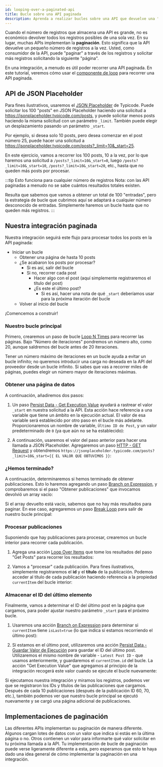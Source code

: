 ```yaml
---
id: looping-over-a-paginated-api
title: Bucle sobre una API paginada
description: Aprenda a realizar bucles sobre una API que devuelve una "página" de resultados cada vez.
---
```



Cuando el número de registros que almacena una API es grande, no es económico devolver todos los registros posibles de una sola vez.
En su lugar, muchas APIs implementan la **paginación**.
Esto significa que la API devuelve un pequeño número de registros a la vez.
Usted, como consumidor de la API, puede "paginar" a través de los registros y solicitar más registros solicitando la siguiente "página".

En una integración, a menudo es útil poder recorrer una API paginada.
En este tutorial, veremos cómo usar el [componente de loop](components/loop.mdx) para recorrer una API paginada.

## API de JSON Placeholder

Para fines ilustrativos, usaremos el [JSON Placeholder](https://jsonplaceholder.typicode.com/) de Typicode.
Puede solicitar los 100 "posts" en JSON Placeholder haciendo una solicitud a https://jsonplaceholder.typicode.com/posts, y puede solicitar menos posts haciendo la misma solicitud con un parámetro `_limit`.
También puede elegir un desplazamiento pasando un parámetro `_start`.

Por ejemplo, si desea solo 10 posts, pero desea comenzar en el post número 25, puede hacer una solicitud a https://jsonplaceholder.typicode.com/posts?_limit=10&_start=25.

En este ejercicio, vamos a recorrer los 100 posts, 10 a la vez, por lo que haremos una solicitud a `/posts?_limit=10&_start=0`, luego `/posts?_limit=10&_start=10`, `/posts?_limit=10&_start=20`, etc., hasta que no queden más posts por procesar.

:::tip Esto funciona para cualquier número de registros
Nota: con las API paginadas a menudo no se sabe cuántos resultados totales existen.

Resulta que sabemos que vamos a obtener un total de 100 "entradas", pero la estrategia de bucle que cubrimos aquí se adaptará a cualquier número desconocido de entradas.
Simplemente haremos un bucle hasta que no queden más registros.
:::

## Nuestra integración paginada

Nuestra integración seguirá este flujo para procesar todos los posts en la API paginada:

- Iniciar un bucle
  - Obtener una página de hasta 10 posts
  - ¿Se acabaron los posts por procesar?
    - Si es así, salir del bucle
    - Si no, recorrer cada post
      - Hacer algo con el post (aquí simplemente registraremos el título del post)
      - ¿Es este el último post?
        - Si es así, hacer una nota de qué `_start` deberíamos usar para la próxima iteración del bucle
  - Volver al inicio del bucle

¡Comencemos a construir!

### Nuestro bucle principal

Primero, crearemos un paso de bucle [Loop N Times](components/loop.mdx#loop-n-times) para recorrer las páginas.
Bajo "Número de iteraciones" pondremos un número alto, como 20, aunque saldremos del bucle antes de 20 iteraciones.

Tener un número máximo de iteraciones en un bucle ayuda a evitar un bucle infinito; no queremos introducir una carga no deseada en la API del proveedor desde un bucle infinito.
Si sabes que vas a recorrer miles de páginas, puedes elegir un número mayor de iteraciones máximas.

### Obtener una página de datos

A continuación, añadiremos dos pasos:

1. Un paso [Persist Data - Get Execution Value](components/persist-data.mdx#execution---get-value) ayudará a rastrear el valor `_start` en nuestra solicitud a la API.
   Esta acción hace referencia a una variable que tiene un ámbito en la ejecución actual.
   El valor de esa variable será establecido por otro paso en el bucle más adelante.
   Proporcionaremos un nombre de variable, `Último ID de Post`, y un valor predeterminado de `0` (ya que aún no se ha establecido):

   <Screenshot
     filename="quickstarts/looping-over-a-paginated-api/get-execution-value.png"
     alt="Persist Data - Obtener valor de ejecución en el diseñador de integración"
   />

2. A continuación, usaremos el valor del paso anterior para hacer una llamada a JSON Placeholder.
   Agregaremos un paso [HTTP - GET Request](components/http.mdx#get-request) y obtendremos `https://jsonplaceholder.typicode.com/posts?_limit=10&_start={{ EL VALOR QUE OBTUVIMOS }}`:

   <Screenshot
     filename="quickstarts/looping-over-a-paginated-api/get-posts.png"
     alt="Solicitud HTTP Get en el diseñador de integración"
   />

### ¿Hemos terminado?

A continuación, determinaremos si hemos terminado de obtener publicaciones.
Esto lo haremos agregando un paso [Branch on Expression](components/branch.mdx#branch-on-expression), y comprobaremos si el paso "Obtener publicaciones" que invocamos devolvió un array vacío:

<Screenshot
  filename="quickstarts/looping-over-a-paginated-api/branch-on-empty.png"
  alt="Rama en la expresión para comprobar vacío en el diseñador de integración"
/>

Si el array devuelto está vacío, sabemos que no hay más resultados para paginar.
En ese caso, agregaremos un paso [Break Loop](components/loop.mdx#break-loop) para salir de nuestro bucle principal:

<Screenshot
  filename="quickstarts/looping-over-a-paginated-api/break-loop.png"
  maxWidth="350px"
  alt="Romper bucle en el diseñador de integración"
/>

### Procesar publicaciones

Suponiendo que hay publicaciones para procesar, crearemos un bucle interior para recorrer cada publicación.

1. Agrega una acción [Loop Over Items](components/loop.mdx#loop-over-items) que tome los resultados del paso "Get Posts" para recorrer los resultados:

   <Screenshot
     filename="quickstarts/looping-over-a-paginated-api/loop-over-posts.png"
     alt="Bucle sobre elementos en el diseñador de integración"
   />

2. Vamos a "procesar" cada publicación.
   Para fines ilustrativos, simplemente registraremos el **id** y el **título** de la publicación.
   Podemos acceder al título de cada publicación haciendo referencia a la propiedad `currentItem` del bucle interior:

   <Screenshot
     filename="quickstarts/looping-over-a-paginated-api/log-out-post.png"
     alt="Mensaje de escritura en el diseñador de integración"
   />

### Almacenar el ID del último elemento

Finalmente, vamos a determinar el ID del último post en la página que cargamos, para poder ajustar nuestro parámetro `_start` para el próximo bucle.

1. Usaremos una acción [Branch on Expression](components/branch.mdx#branch-on-expression) para determinar si `currentItem` tiene `isLast=true` (lo que indica si estamos recorriendo el último post):

   <Screenshot
     filename="quickstarts/looping-over-a-paginated-api/is-last-post.png"
     maxWidth="400px"
     alt="Rama en Expresión para comprobar el último mensaje en el diseñador de integración"
   />

2. Si estamos en el último post, utilizaremos una acción [Persist Data - Guardar Valor de Ejecución](components/persist-data.mdx#execution---save-value) para guardar el ID del último post.
   Utilizaremos el mismo nombre de variable - `Latest Post ID` - que usamos anteriormente, y guardaremos el `currentItem.id` del bucle.
   La acción "Get Execution Value" que agregamos al principio de la integración recogerá este valor cuando se ejecute el bucle nuevamente:

   <Screenshot
     filename="quickstarts/looping-over-a-paginated-api/save-execution-value.png"
     alt="Perist Data - Guardar valor de ejecución en el diseñador de integración"
   />

Si ejecutamos nuestra integración y miramos los registros, podemos ver que se registraron los IDs y títulos de las publicaciones que cargamos.
Después de cada 10 publicaciones (después de la publicación ID 60, 70, etc.), también podemos ver que nuestro bucle principal se ejecutó nuevamente y se cargó una página adicional de publicaciones.

## Implementaciones de paginación

Las diferentes APIs implementan su paginación de manera diferente.
Algunos cargan lotes de datos con un valor que indica si estás en la última página o no.
Otros contienen un valor para informarte qué valor solicitar en tu próxima llamada a la API.
Tu implementación de bucle de paginación puede verse ligeramente diferente a esta, pero esperamos que esto te haya dado una idea general de cómo implementar la paginación en una integración.